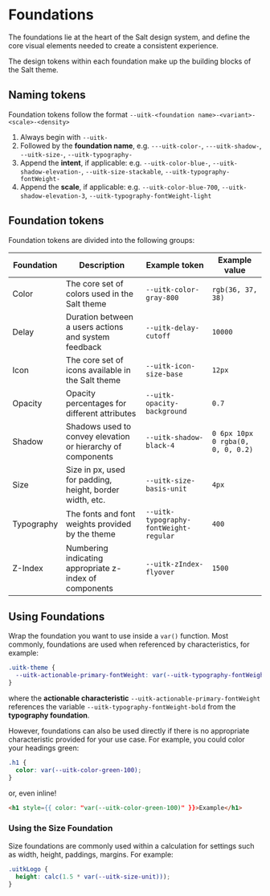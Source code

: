 
<Meta title="Documentation/Styles and Theming/Foundations/Introduction" />

# Foundations

The foundations lie at the heart of the Salt design system, and define the core visual elements needed to create a consistent experience. 

The design tokens within each foundation make up the building blocks of the Salt theme.

## Naming tokens

Foundation tokens follow the format `--uitk-<foundation name>-<variant>-<scale>-<density>`

1. Always begin with `--uitk-`
2. Followed by the **foundation name**, e.g. `---uitk-color-`, `---uitk-shadow-`, `--uitk-size-`, `--uitk-typography-`
3. Append the **intent**, if applicable: e.g. `--uitk-color-blue-`, `--uitk-shadow-elevation-`, `--uitk-size-stackable`, `--uitk-typography-fontWeight-`
4. Append the **scale**, if applicable: e.g. `--uitk-color-blue-700`, `--uitk-shadow-elevation-3`, `--uitk-typography-fontWeight-light`

## Foundation tokens

Foundation tokens are divided into the following groups:

| Foundation  | Description   | Example token   | Example value   |
|---          |---            |---              |---              |
| Color       | The core set of colors used in the Salt theme               | `--uitk-color-gray-800`                 | `rgb(36, 37, 38)` |
| Delay       | Duration between a users actions and system feedback        | `--uitk-delay-cutoff`                   | `10000`           |
| Icon        | The core set of icons available in the Salt theme           | `--uitk-icon-size-base`                 | `12px`            |
| Opacity     | Opacity percentages for different attributes                | `--uitk-opacity-background`             | `0.7`             |
| Shadow      | Shadows used to convey elevation or hierarchy of components | `--uitk-shadow-black-4`              | `0 6px 10px 0 rgba(0, 0, 0, 0.2)` |
| Size        | Size in px, used for padding, height, border width, etc.    | `--uitk-size-basis-unit`                | `4px`             |
| Typography  | The fonts and font weights provided by the theme           | `--uitk-typography-fontWeight-regular`  | `400`             |
| Z-Index     | Numbering indicating appropriate z-index of components      | `--uitk-zIndex-flyover`                 | `1500`            |


## Using Foundations

Wrap the foundation you want to use inside a `var()` function. Most commonly, foundations are used when referenced by characteristics, for example:

```css
.uitk-theme {
  --uitk-actionable-primary-fontWeight: var(--uitk-typography-fontWeight-bold);
}
```

where the **actionable characteristic** `--uitk-actionable-primary-fontWeight` references the variable `--uitk-typography-fontWeight-bold` from the **typography foundation**.

However, foundations can also be used directly if there is no appropriate characteristic provided for your use case. For example, you could color your headings green:

```css
.h1 {
  color: var(--uitk-color-green-100);
}
```

or, even inline!

```html
<h1 style={{ color: "var(--uitk-color-green-100)" }}>Example</h1>
```

### Using the Size Foundation

Size foundations are commonly used within a calculation for settings such as width, height, paddings, margins. For example:

```css
.uitkLogo {
  height: calc(1.5 * var(--uitk-size-unit)));
}
```
